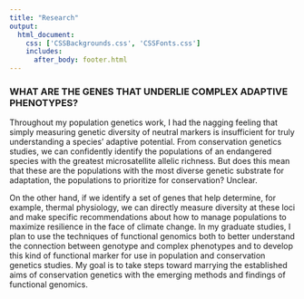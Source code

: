 ```yaml
--- 
title: "Research"
output: 
  html_document:
    css: ['CSSBackgrounds.css', 'CSSFonts.css']
    includes:
      after_body: footer.html
---
```


<style type="text/css">

.author,.title{
    display: none;
}

</style>

<script>
   $(document).ready(function() {
     $head = $('#header');
     $head.prepend('<img src=\"headshot.jpeg\" style=\"float: left;width: 300px;padding: 20px\"/>')
   });
</script>


### WHAT ARE THE GENES THAT UNDERLIE COMPLEX ADAPTIVE PHENOTYPES? 
Throughout my population genetics work, I had the nagging feeling that simply measuring genetic diversity of neutral markers is insufficient for truly understanding a species’ adaptive potential. From conservation genetics studies, we can confidently identify the populations of an endangered species with the greatest microsatellite allelic richness. But does this mean that these are the populations with the most diverse genetic substrate for adaptation, the populations to prioritize for conservation? Unclear. 

On the other hand, if we identify a set of genes that help determine, for example, thermal physiology, we can directly measure diversity at these loci and make specific recommendations about how to manage populations to maximize resilience in the face of climate change. In my graduate studies, I plan to use the techniques of functional genomics both to better understand the connection between genotype and complex phenotypes and to develop this kind of functional marker for use in population and conservation genetics studies. My goal is to take steps toward marrying the established aims of conservation genetics with the emerging methods and findings of functional genomics.